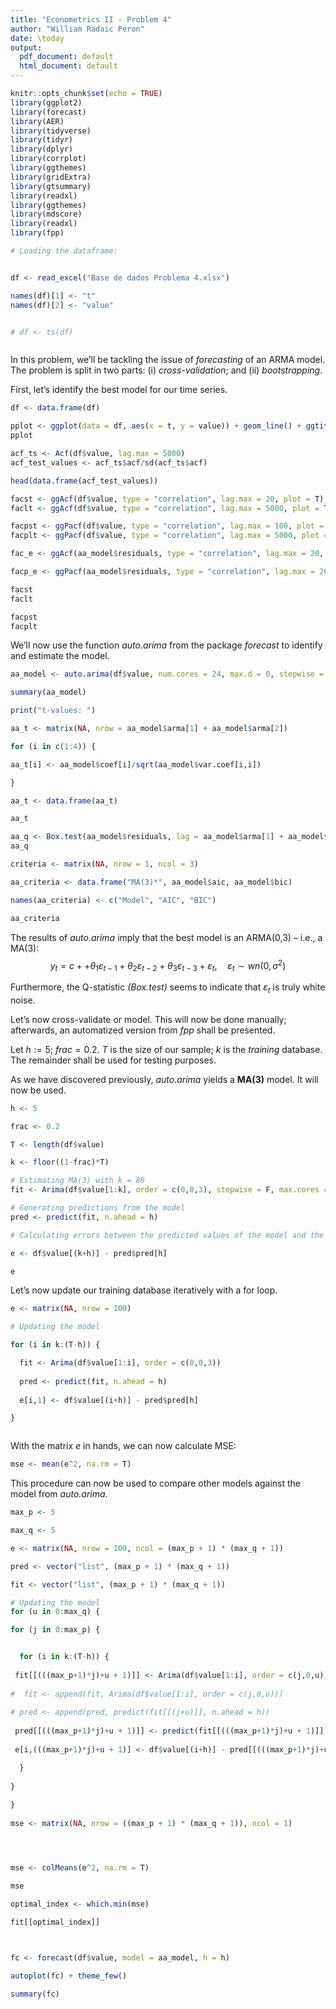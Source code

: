 ```yaml
---
title: "Econometrics II - Problem 4"
author: "William Radaic Peron"
date: \today
output:
  pdf_document: default
  html_document: default
---
```


```r
knitr::opts_chunk$set(echo = TRUE)
library(ggplot2)
library(forecast)
library(AER)
library(tidyverse)
library(tidyr)
library(dplyr)
library(corrplot)
library(ggthemes)
library(gridExtra)
library(gtsummary)
library(readxl)
library(ggthemes)
library(mdscore)
library(readxl)
library(fpp)
```


```r

# Loading the dataframe:


df <- read_excel("Base de dados Problema 4.xlsx")

names(df)[1] <- "t"
names(df)[2] <- "value"


# df <- ts(df)



```

In this problem, we'll be tackling the issue of *forecasting* of an ARMA model. The problem is split in two parts: (i) *cross-validation*; and (ii) *bootstrapping*.

\section{Identification and estimation}

First, let's identify the best model for our time series.


``` r

df <- data.frame(df)

pplot <- ggplot(data = df, aes(x = t, y = value)) + geom_line() + ggtitle("Time series plot") + theme_few()
pplot 

acf_ts <- Acf(df$value, lag.max = 5000)
acf_test_values <- acf_ts$acf/sd(acf_ts$acf)

head(data.frame(acf_test_values))

facst <- ggAcf(df$value, type = "correlation", lag.max = 20, plot = T) + theme_few()
faclt <- ggAcf(df$value, type = "correlation", lag.max = 5000, plot = T) + theme_few()

facpst <- ggPacf(df$value, type = "correlation", lag.max = 100, plot = T) + theme_few()
facplt <- ggPacf(df$value, type = "correlation", lag.max = 5000, plot = T) + theme_few()

fac_e <- ggAcf(aa_model$residuals, type = "correlation", lag.max = 20, plot = T) + theme_few()

facp_e <- ggPacf(aa_model$residuals, type = "correlation", lag.max = 20, plot = T) + theme_few()

facst
faclt

facpst
facplt

```


We'll now use the function *auto.arima* from the package *forecast* to identify and estimate the model.

``` r


aa_model <- auto.arima(df$value, num.cores = 24, max.d = 0, stepwise = F)

summary(aa_model)

print("t-values: ")

aa_t <- matrix(NA, nrow = aa_model$arma[1] + aa_model$arma[2])

for (i in c(1:4)) { 

aa_t[i] <- aa_model$coef[i]/sqrt(aa_model$var.coef[i,i])

}

aa_t <- data.frame(aa_t)

aa_t

aa_q <- Box.test(aa_model$residuals, lag = aa_model$arma[1] + aa_model$arma[2])
aa_q

criteria <- matrix(NA, nrow = 1, ncol = 3)

aa_criteria <- data.frame("MA(3)*", aa_model$aic, aa_model$bic)

names(aa_criteria) <- c("Model", "AIC", "BIC")

aa_criteria

```

The results of *auto.arima* imply that the best model is an ARMA(0,3) -- i.e., a MA(3): 
$$ y_t = c +  + \theta_1 \varepsilon_{t-1} + \theta_2 \varepsilon_{t-2}+ \theta_3 \varepsilon_{t-3} + \varepsilon_t, \hspace{1em} \varepsilon_t \sim wn(0, \sigma^2)$$

Furthermore, the Q-statistic *(Box.test)* seems to indicate that $\varepsilon_t$ is truly white noise.

\section{Cross-validation}

Let's now cross-validate or model. This will now be done manually; afterwards, an automatized version from *fpp* shall be presented.

Let $h := 5$; $frac = 0.2$. $T$ is the size of our sample; $k$ is the *training* database. The remainder shall be used for testing purposes. 

As we have discovered previously, *auto.arima* yields a **MA(3)** model. It will now be used.

``` r

h <- 5

frac <- 0.2

T <- length(df$value)

k <- floor((1-frac)*T)

# Estimating MA(3) with k = 80
fit <- Arima(df$value[1:k], order = c(0,0,3), stepwise = F, max.cores = 24)

# Generating predictions from the model
pred <- predict(fit, n.ahead = h)

# Calculating errors between the predicted values of the model and the actual values of the testing database

e <- df$value[(k+h)] - pred$pred[h]

e
```

Let's now update our training database iteratively with a for loop.

``` r

e <- matrix(NA, nrow = 100)

# Updating the model

for (i in k:(T-h)) {

  fit <- Arima(df$value[1:i], order = c(0,0,3))
  
  pred <- predict(fit, n.ahead = h)
  
  e[i,1] <- df$value[(i+h)] - pred$pred[h]

}



```

With the matrix *e* in hands, we can now calculate MSE:

``` r

mse <- mean(e^2, na.rm = T)


```

This procedure can now be used to compare other models against the model from *auto.arima*.

``` r

max_p <- 5

max_q <- 5

e <- matrix(NA, nrow = 100, ncol = (max_p + 1) * (max_q + 1))

pred <- vector("list", (max_p + 1) * (max_q + 1))

fit <- vector("list", (max_p + 1) * (max_q + 1))

# Updating the model
for (u in 0:max_q) {

for (j in 0:max_p) { 


  for (i in k:(T-h)) {
  
 fit[[(((max_p+1)*j)+u + 1)]] <- Arima(df$value[1:i], order = c(j,0,u))
  
#  fit <- append(fit, Arima(df$value[1:i], order = c(j,0,u)))
  
# pred <- append(pred, predict(fit[[(j+u)]], n.ahead = h))
  
 pred[[(((max_p+1)*j)+u + 1)]] <- predict(fit[[(((max_p+1)*j)+u + 1)]], n.ahead = h)
  
 e[i,(((max_p+1)*j)+u + 1)] <- df$value[(i+h)] - pred[[(((max_p+1)*j)+u + 1)]]$pred[h]

  }
  
}
  
}
  
mse <- matrix(NA, nrow = ((max_p + 1) * (max_q + 1)), ncol = 1)




mse <- colMeans(e^2, na.rm = T)

mse

optimal_index <- which.min(mse)

fit[[optimal_index]]

  
```






``` r

fc <- forecast(df$value, model = aa_model, h = h)

autoplot(fc) + theme_few()

summary(fc)


```